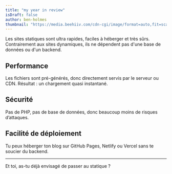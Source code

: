 ```yaml
---
title: "my year in review"
isDraft: false
author: ben-holmes
thumbnail: "https://media.beehiiv.com/cdn-cgi/image/format=auto,fit=scale-down,onerror=redirect/uploads/asset/file/b05548dd-c53c-4cd3-ac3f-78ff3f91d766/coffee-04-xmas.jpg"
---
```


Les sites statiques sont ultra rapides, faciles à héberger et très sûrs. Contrairement aux sites dynamiques, ils ne dépendent pas d'une base de données ou d'un backend.

## Performance

Les fichiers sont pré-générés, donc directement servis par le serveur ou CDN. Résultat : un chargement quasi instantané.

## Sécurité

Pas de PHP, pas de base de données, donc beaucoup moins de risques d’attaques.

## Facilité de déploiement

Tu peux héberger ton blog sur GitHub Pages, Netlify ou Vercel sans te soucier du backend.

---

Et toi, as-tu déjà envisagé de passer au statique ?
